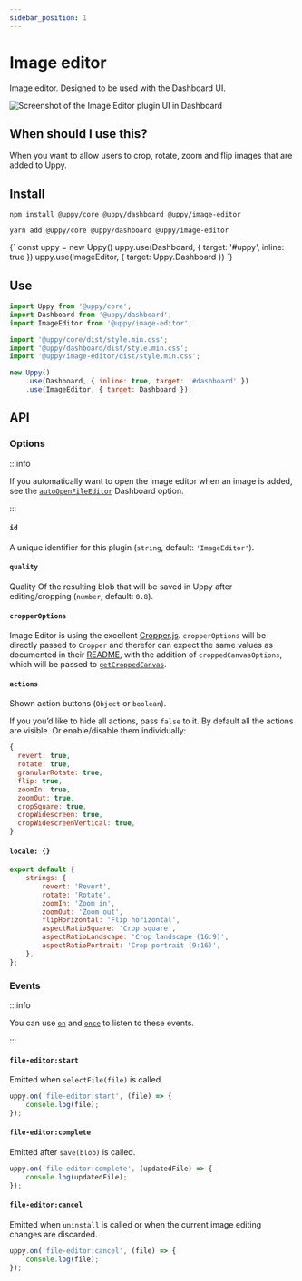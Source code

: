 ```yaml
---
sidebar_position: 1
---
```




# Image editor

Image editor. Designed to be used with the Dashboard UI.

<div style={{ maxWidth: 500 }}>

![Screenshot of the Image Editor plugin UI in Dashboard](https://user-images.githubusercontent.com/1199054/87208710-654db400-c307-11ea-9471-6e3c6582d2a5.png)

</div>

## When should I use this?

When you want to allow users to crop, rotate, zoom and flip images that are
added to Uppy.

## Install

<Tabs>
  <TabItem value="npm" label="NPM" default>

```shell
npm install @uppy/core @uppy/dashboard @uppy/image-editor
```

  </TabItem>

  <TabItem value="yarn" label="Yarn">

```shell
yarn add @uppy/core @uppy/dashboard @uppy/image-editor
```

  </TabItem>

  <TabItem value="cdn" label="CDN">
    <UppyCdnExample>
      {`
        const uppy = new Uppy()
        uppy.use(Dashboard, { target: '#uppy', inline: true })
        uppy.use(ImageEditor, { target: Uppy.Dashboard })
      `}
    </UppyCdnExample>
  </TabItem>
</Tabs>

## Use

```js {3,7,11} showLineNumbers
import Uppy from '@uppy/core';
import Dashboard from '@uppy/dashboard';
import ImageEditor from '@uppy/image-editor';

import '@uppy/core/dist/style.min.css';
import '@uppy/dashboard/dist/style.min.css';
import '@uppy/image-editor/dist/style.min.css';

new Uppy()
	.use(Dashboard, { inline: true, target: '#dashboard' })
	.use(ImageEditor, { target: Dashboard });
```

## API

### Options

:::info

If you automatically want to open the image editor when an image is added, see
the [`autoOpenFileEditor`](/docs/user-interfaces/dashboard#autoOpenFileEditor)
Dashboard option.

:::

#### `id`

A unique identifier for this plugin (`string`, default: `'ImageEditor'`).

#### `quality`

Quality Of the resulting blob that will be saved in Uppy after editing/cropping
(`number`, default: `0.8`).

#### `cropperOptions`

Image Editor is using the excellent
[Cropper.js](https://fengyuanchen.github.io/cropperjs/). `cropperOptions` will
be directly passed to `Cropper` and therefor can expect the same values as
documented in their
[README](https://github.com/fengyuanchen/cropperjs/blob/HEAD/README.md#options),
with the addition of `croppedCanvasOptions`, which will be passed to
[`getCroppedCanvas`](https://github.com/fengyuanchen/cropperjs/blob/HEAD/README.md#getcroppedcanvasoptions).

#### `actions`

Shown action buttons (`Object` or `boolean`).

If you you’d like to hide all actions, pass `false` to it. By default all the
actions are visible. Or enable/disable them individually:

```js
{
  revert: true,
  rotate: true,
  granularRotate: true,
  flip: true,
  zoomIn: true,
  zoomOut: true,
  cropSquare: true,
  cropWidescreen: true,
  cropWidescreenVertical: true,
}
```

#### `locale: {}`

```js
export default {
	strings: {
		revert: 'Revert',
		rotate: 'Rotate',
		zoomIn: 'Zoom in',
		zoomOut: 'Zoom out',
		flipHorizontal: 'Flip horizontal',
		aspectRatioSquare: 'Crop square',
		aspectRatioLandscape: 'Crop landscape (16:9)',
		aspectRatioPortrait: 'Crop portrait (9:16)',
	},
};
```

### Events

:::info

You can use [`on`](/docs/uppy-core#onevent-action) and
[`once`](/docs/uppy-core#onceevent-action) to listen to these events.

:::

#### `file-editor:start`

Emitted when `selectFile(file)` is called.

```js
uppy.on('file-editor:start', (file) => {
	console.log(file);
});
```

#### `file-editor:complete`

Emitted after `save(blob)` is called.

```js
uppy.on('file-editor:complete', (updatedFile) => {
	console.log(updatedFile);
});
```

#### `file-editor:cancel`

Emitted when `uninstall` is called or when the current image editing changes are
discarded.

```js
uppy.on('file-editor:cancel', (file) => {
	console.log(file);
});
```
